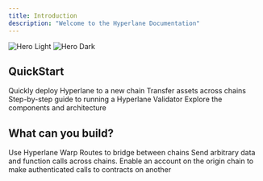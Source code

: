 ```yaml
---
title: Introduction
description: "Welcome to the Hyperlane Documentation"
---
```


<img
  className="block dark:hidden"
  src="/images/hero-light.png"
  alt="Hero Light"
/>
<img
  className="hidden dark:block"
  src="/images/hero-dark.png"
  alt="Hero Dark"
/>

## QuickStart

<CardGroup cols={2}>
  <Card
    title="Deploy to a New Chain"
    icon="pen-to-square"
    href="https://mintlify.com/docs/quickstart"
  >
    Quickly deploy Hyperlane to a new chain
  </Card>
  <Card
    title="Bridge Tokens with Warp Routes"
    icon="image"
    href="https://mintlify.com/docs/development"
  >
    Transfer assets across chains
  </Card>
</CardGroup>
<CardGroup cols={2}>
  <Card
    title="Run a Validator"
    icon="pen-to-square"
    href="https://mintlify.com/docs/quickstart"
  >
    Step-by-step guide to running a Hyperlane Validator
  </Card>
  <Card
    title="Learn about the Hyperlane Protocol"
    icon="image"
    href="https://mintlify.com/docs/development"
  >
    Explore the components and architecture
  </Card>
</CardGroup>

## What can you build?

<CardGroup cols={3}>
  <Card
    title="Bridge Tokens"
    icon="code"
    href="https://mintlify.com/docs/settings/global"
  >
    Use Hyperlane Warp Routes to bridge between chains
  </Card>
  <Card
    title="General Message Passing"
    icon="code"
    href="https://mintlify.com/docs/settings/global"
  >
    Send arbitrary data and function calls across chains.
  </Card>
  <Card
    title="Interchain Accounts"
    icon="code"
    href="https://mintlify.com/docs/api-playground/openapi"
  >
    Enable an account on the origin chain to make authenticated calls to contracts on another 
  </Card>

</CardGroup>
